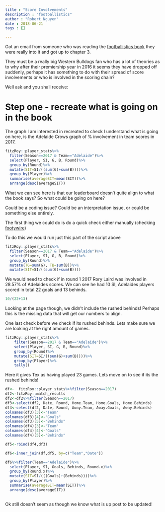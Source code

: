 ```yaml
---
title : "Score Involvements"
description : "footballistics"
author : "Robert Nguyen"
date : 2018-06-21
tags : []

---
```


Got an email from someone who was reading the [footballistics book](https://shop.abc.net.au/footballistics) they were really into it and got up to chapter 3. 

They must be a really big Western Bulldogs fan who has a lot of theories as to why after their premiership year in 2016 it seems they have dropped off suddenly, perhaps it has something to do with their spread of score involvements or who is involved in the scoring chain? 


Well ask and you shall receive:

# Step one - recreate what is going on in the book

The graph I am interested in recreated to check I understand what is going on here, is the Adelaide Crows graph of % involvement in team scores in 2017. 

```r
fitzRoy::player_stats%>%
  filter(Season==2017 & Team=="Adelaide")%>%
  select(Player, SI, G, B, Round)%>%
  group_by(Round)%>%
  mutate(SIT=SI/((sum(G)+sum(B))))%>%
  group_by(Player)%>%
  summarise(averageSIT=mean(SIT))%>%
  arrange(desc(averageSIT))  


```
What we can see here is that our leaderboard doesn't quite align to what the book says? So what could be going on here? 

Could be a coding issue? Could be an interpretation issue, or could be something else entirely.

The first thing we could do is do a quick check either manually (checking [footywire](https://www.footywire.com/afl/footy/ft_match_statistics?mid=9314)) 


To do this we would run just this part of the script above

```r

fitzRoy::player_stats%>%
  filter(Season==2017 & Team=="Adelaide")%>%
  select(Player, SI, G, B, Round)%>%
  group_by(Round)%>%
  mutate(TG=sum(G), TB=sum(B))%>%
  mutate(SIT=SI/((sum(G)+sum(B))))

```
We would need to check if in round 1 2017 Rory Laird was involved in 28.57% of Adelaides scores. We can see he had 10 SI, Adelaides players scored in total 22 goals and 13 behinds. 

```r
10/(22+13)

```
Looking at the page though, we didn't include the rushed behinds! Perhaps this is the missing data that will get our numbers to align.

One last check before we check if its rushed behinds. Lets make sure we are looking at the right amount of games. 

```r

fitzRoy::player_stats%>%
    filter(Season==2017 & Team=="Adelaide")%>%
    select(Player, SI, G, B, Round)%>%
    group_by(Round)%>%
    mutate(SIT=SI/((sum(G)+sum(B))))%>%
    group_by(Player)%>%
    tally()
```

Here it gives Tex as having played 23 games. Lets move on to see if its the rushed behinds!
```r

df<-  fitzRoy::player_stats%>%filter(Season==2017)
df2<-fitzRoy::match_results
df2<-df2%>%filter(Season==2017)
df3<-select(df2, Date, Round, Home.Team, Home.Goals, Home.Behinds)
df4<-select(df2, Date, Round, Away.Team, Away.Goals, Away.Behinds)
colnames(df3)[3]<-"Team"
colnames(df3)[4]<-"Goals"
colnames(df3)[5]<-"Behinds"
colnames(df4)[3]<-"Team"
colnames(df4)[4]<-"Goals"
colnames(df4)[5]<-"Behinds"

df5<-rbind(df4,df3)

df6<-inner_join(df,df5, by=c("Team","Date"))

df6%>%filter(Team=="Adelaide")%>%
  select(Player, SI, Goals, Behinds, Round.x)%>%
  group_by(Round.x)%>%
  mutate(SIT=SI/(((Goals)+(Behinds))))%>%
  group_by(Player)%>%
  summarise(averageSIT=mean(SIT))%>%
  arrange(desc(averageSIT))
  

```

Ok still doesn't seem as though we know what is up post to be updated!
